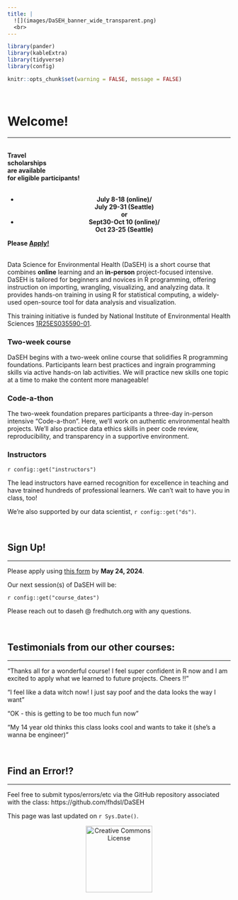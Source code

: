```yaml
---
title: |
  ![](images/DaSEH_banner_wide_transparent.png)
  <br>
---
```


```r
library(pander)
library(kableExtra)
library(tidyverse)
library(config)

knitr::opts_chunk$set(warning = FALSE, message = FALSE)
```


<br>

<div class="leaf"></div> 
# Welcome!
***

<div class="leafshape" id="one"><br><b>Travel <br> scholarships<br> are available <br>for eligible participants!<br><br><span style="text-align:center;"> <ul>
  <li>July 8-18 (online)/ <br> July 29-31 (Seattle)<br> or <li>Sept30-Oct 10 (online)/ <br> Oct 23-25 (Seattle) </ul></small>Please <a href="https://forms.gle/BNrdKJJ8PHpQtKMS8">Apply!</b><br></a></span> <br> </div>


Data Science for Environmental Health (DaSEH) is a short course that combines **online** learning and an **in-person** project-focused intensive. DaSEH is tailored for beginners and novices in R programming, offering instruction on importing, wrangling, visualizing, and analyzing data. It provides hands-on training in using R for statistical computing, a widely-used open-source tool for data analysis and visualization.


 


This training initiative is funded by National Institute of Environmental Health Sciences [1R25ES035590-01](https://reporter.nih.gov/search/cMEAgQFeo025gUX1DDzH9g/project-details/10746327). 




### Two-week course

DaSEH begins with a two-week online course that solidifies R programming foundations. Participants learn best practices and ingrain programming skills via active hands-on lab activities. We will practice new skills one topic at a time to make the content more manageable! 

### Code-a-thon

The two-week foundation prepares participants a three-day in-person intensive “Code-a-thon”. Here, we'll work on authentic environmental health projects. We'll also practice data ethics skills in peer code review, reproducibility, and transparency in a supportive environment. 

### Instructors

`r config::get("instructors")`

The lead instructors have earned recognition for excellence in teaching and have trained hundreds of professional learners. We can't wait to have you in class, too!

We're also supported by our data scientist, `r config::get("ds")`.

<br>

## Sign Up!
***

Please apply using [this form](`r config::get("register_link")`) by **May 24, 2024**. 

Our next session(s) of DaSEH will be: 

`r config::get("course_dates")`

Please reach out to daseh @ fredhutch.org with any questions.

<br>

## Testimonials from our other courses:
***

"Thanks all for a wonderful course! I feel super confident in R now and I am excited to apply what we learned to future projects. Cheers !!"

"I feel like a data witch now! I just say poof and the data looks the way I want"

"OK - this is getting to be too much fun now"

"My 14 year old thinks this class looks cool and wants to take it (she's a wanna be engineer)"

<br>


## Find an Error!?
***

Feel free to submit typos/errors/etc via the GitHub repository associated with the class: 
https://github.com/fhdsl/DaSEH

This page was last updated on `r Sys.Date()`.

<p style="text-align:center;"><a rel="license" href="http://creativecommons.org/licenses/by-nc-sa/4.0/"><img alt="Creative Commons License" style="border-width:0" src="https://live.staticflickr.com/4557/26350808799_6f9c8bcaa2_b.jpg" height="150"/> </a> </p><br />




